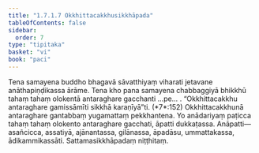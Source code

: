 ```yaml
---
title: "1.7.1.7 Okkhittacakkhusikkhāpada"
tableOfContents: false
sidebar:
  order: 7
type: "tipitaka"
basket: "vi"
book: "paci"
---
```



<DynamicBreadcrumb />

<Division number="582" book="paci" e="ch" v="2" p="241">

<Paragraph number="1715" book="paci">
Tena samayena buddho bhagavā sāvatthiyaṃ viharati jetavane anāthapiṇḍikassa ārāme. Tena kho pana samayena chabbaggiyā bhikkhū tahaṃ tahaṃ olokentā antaraghare gacchanti …pe… .
</Paragraph>

<Paragraph number="1716" book="paci">
<Emphasis>“Okkhittacakkhu antaraghare gamissāmīti sikkhā karaṇīyā”</Emphasis>ti. (*7*:<Emphasis>152</Emphasis>)
</Paragraph>

<Paragraph number="1717" book="paci">
Okkhittacakkhunā antaraghare gantabbaṃ yugamattaṃ pekkhantena. Yo anādariyaṃ paṭicca tahaṃ tahaṃ olokento antaraghare gacchati, āpatti dukkaṭassa.
</Paragraph>

<Paragraph number="1718" book="paci">
Anāpatti—  asañcicca, assatiyā, ajānantassa, gilānassa, āpadāsu, ummattakassa, ādikammikassāti.

</Paragraph>
</Division>

<Paragraph number="1719" type="center" book="paci">
Sattamasikkhāpadaṃ niṭṭhitaṃ.
</Paragraph>